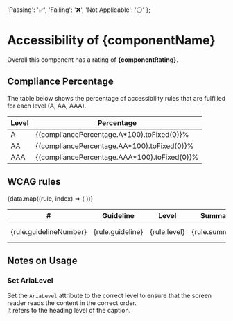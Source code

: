 


  'Passing': '✅',
  'Failing': '❌',
  'Not Applicable': '⚪'
};

<Meta of={AccordionStories}/>

# Accessibility of {componentName}
Overall this component has a rating of **{componentRating}**.

## Compliance Percentage
The table below shows the percentage of accessibility rules that are fulfilled for each level (A, AA, AAA).

| Level | Percentage |
|-------|------------|
| A     | {(compliancePercentage.A*100).toFixed(0)}% |
| AA    | {(compliancePercentage.AA*100).toFixed(0)}% |
| AAA   | {(compliancePercentage.AAA*100).toFixed(0)}% |

## WCAG rules
<table>
  <thead>
    <tr>
      <th>#</th>
      <th>Guideline</th>
      <th>Level</th>
      <th>Summary</th>
      <th>Status</th>
      <th>Comment</th>
    </tr>
  </thead>
  <tbody>
    {data.map((rule, index) => (
      <tr key={index}>
        <td>{rule.guidelineNumber}</td>
        <td>{rule.guideline}</td>
        <td>{rule.level}</td>
        <td>{rule.summary}</td>
        <td>{statusIcons[rule.status] || rule.status}</td>
        <td>{rule.comment}</td>
      </tr>
    ))}
  </tbody>
</table>

## Notes on Usage
### Set AriaLevel
Set the `AriaLevel` attribute to the correct level to ensure that the screen reader reads the content in the correct order.  
It refers to the heading level of the caption.
 